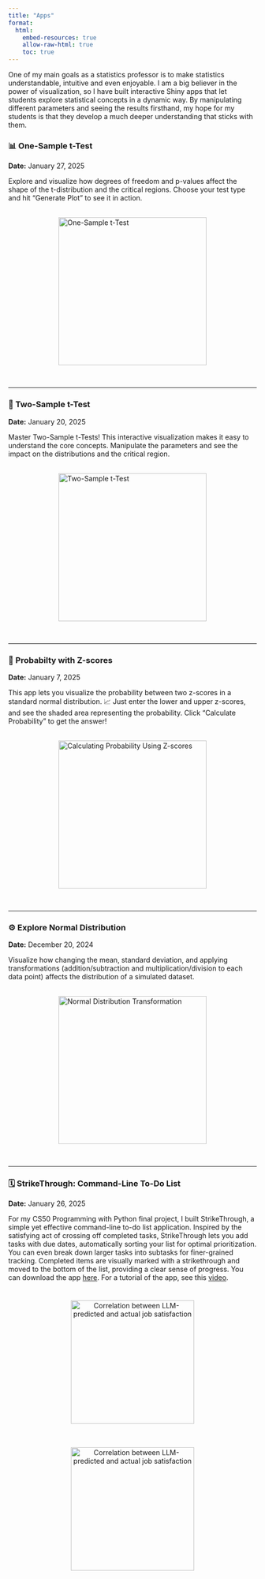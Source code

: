 ```yaml
---
title: "Apps"
format:
  html:
    embed-resources: true
    allow-raw-html: true
    toc: true
---
```


One of my main goals as a statistics professor is to make statistics understandable, intuitive and even enjoyable. I am a big believer in the power of visualization, so I have built interactive Shiny apps that let students explore statistical concepts in a dynamic way. By manipulating different parameters and seeing the results firsthand, my hope for my students is that they develop a much deeper understanding that sticks with them.

### 📊️ One-Sample t-Test
<p>[Date:]{style="font-weight: bold;"} January 27, 2025 </p>

Explore and visualize how degrees of freedom and p-values affect the shape of the t-distribution and the critical regions. Choose your test type and hit "Generate Plot" to see it in action.

<br>
<a href="https://sijan1.shinyapps.io/t-test_app/" target="_blank">
  <img src="shiny_apps/one_t-test.png" alt="One-Sample t-Test" class="zoom-image" style="cursor: pointer; display: block; margin: 0 auto; max-width: auto; height: 300px;"/>
</a>

<br>

---

### 🔬️ Two-Sample t-Test
<p>[Date:]{style="font-weight: bold;"} January 20, 2025 </p>

Master Two-Sample t-Tests! This interactive visualization makes it easy to understand the core concepts. Manipulate the parameters and see the impact on the distributions and the critical region.

<br>
<a href="https://sijan1.shinyapps.io/t-test_two_app/" target="_blank">
  <img src="shiny_apps/two_t-test.png" alt="Two-Sample t-Test" class="zoom-image" style="cursor: pointer; display: block; margin: 0 auto; max-width: auto; height: 300px;"/>
</a>

<br>

---

### 🧮️ Probabilty with Z-scores
<p>[Date:]{style="font-weight: bold;"} January 7, 2025 </p>

This app lets you visualize the probability between two z-scores in a standard normal distribution. 📈  Just enter the lower and upper z-scores, and see the shaded area representing the probability.  Click "Calculate Probability" to get the answer! 

<br>
<a href="https://sijan1.shinyapps.io/prob_app/" target="_blank">
  <img src="shiny_apps/prob_z.png" alt="Calculating Probability Using Z-scores" class="zoom-image" style="cursor: pointer; display: block; margin: 0 auto; max-width: auto; height: 300px;"/>
</a>

<br>

---

### ⚙️️ Explore Normal Distribution
<p>[Date:]{style="font-weight: bold;"} December 20, 2024 </p>

Visualize how changing the mean, standard deviation, and applying transformations (addition/subtraction and multiplication/division to each data point) affects the distribution of a simulated dataset.

<br>
<a href="https://sijan1.shinyapps.io/dist_app/" target="_blank">
  <img src="shiny_apps/norm_dis.png" alt="Normal Distribution Transformation" class="zoom-image" style="cursor: pointer; display: block; margin: 0 auto; max-width: auto; height: 300px;"/>
</a>

<br>

---

### ️️🗓️ StrikeThrough: Command-Line To-Do List
<p>[Date:]{style="font-weight: bold;"} January 26, 2025 </p>

For my CS50 Programming with Python final project, I built StrikeThrough, a simple yet effective command-line to-do list application. Inspired by the satisfying act of crossing off completed tasks, StrikeThrough lets you add tasks with due dates, automatically sorting your list for optimal prioritization. You can even break down larger tasks into subtasks for finer-grained tracking. Completed items are visually marked with a strikethrough and moved to the bottom of the list, providing a clear sense of progress. You can download the app [here](https://drive.google.com/file/d/1g4HEN4KiCVQbSTHyaizIjz3xG9jtZE7b/view?usp=sharing). For a tutorial of the app, see this [video](https://youtu.be/s2uiXC0TM0I).

:::{layout-ncol="2"}
::: {style="text-align:center; border: 1px black; padding: 10px; border-radius: 8px;"}
<img src="to-do_app/first.png" alt="Correlation between LLM-predicted and actual job satisfaction" class="zoom-image" style="cursor: pointer; display: block; margin: 0 auto; max-width: auto; height: 250px;"/>
:::

::: {style="text-align:center; border: 1px black; padding: 10px; border-radius: 8px;"}
<img src="to-do_app/second.png" alt="Correlation between LLM-predicted and actual job satisfaction" class="zoom-image" style="cursor: pointer; display: block; margin: 0 auto; max-width: auto; height: 250px;"/>
:::
:::

```{=html}
<style>
  /* CSS for zoom effect on hover */
  .zoom-image {
    transition: transform 0.3s ease-in-out, border 0.3s ease-in-out; /* Added border transition */
  }

  .zoom-image:hover {
    transform: scale(1.1);  /* Adjust the scale factor for zoom level */
    z-index: 10;
    border: 1px solid black;  /* Add black border on hover */
  }
</style>
```